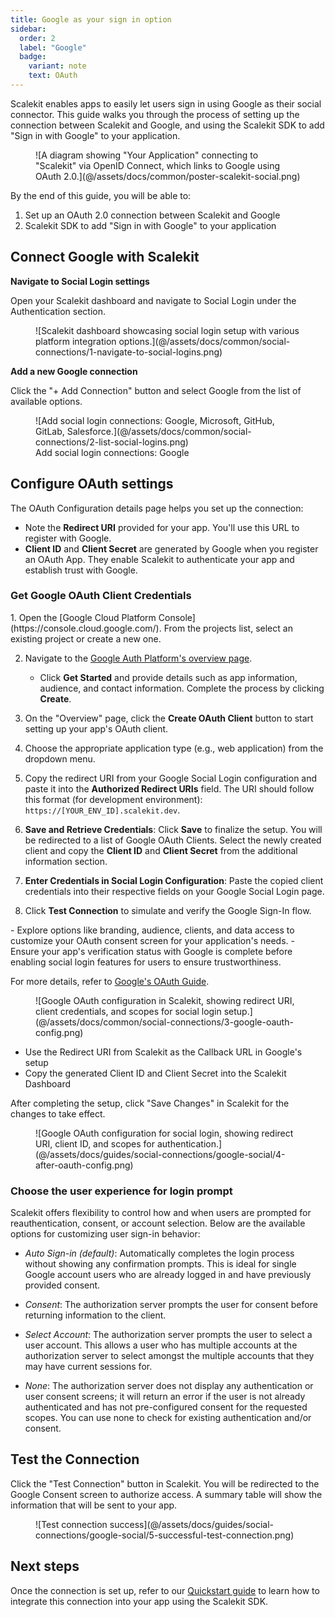 ```yaml
---
title: Google as your sign in option
sidebar:
  order: 2
  label: "Google"
  badge:
    variant: note
    text: OAuth
---
```



Scalekit enables apps to easily let users sign in using Google as their social connector. This guide walks you through the process of setting up the connection between Scalekit and Google, and using the Scalekit SDK to add "Sign in with Google" to your application.

<figure>
  ![A diagram showing "Your Application" connecting to "Scalekit" via OpenID Connect, which links to Google using OAuth 2.0.](@/assets/docs/common/poster-scalekit-social.png)
</figure>

By the end of this guide, you will be able to:

1. Set up an OAuth 2.0 connection between Scalekit and Google
2. Scalekit SDK to add "Sign in with Google" to your application

## Connect Google with Scalekit

**Navigate to Social Login settings**

Open your Scalekit dashboard and navigate to Social Login under the Authentication section.

<figure>
  ![Scalekit dashboard showcasing social login setup with various platform integration
  options.](@/assets/docs/common/social-connections/1-navigate-to-social-logins.png)
</figure>

**Add a new Google connection**

Click the "+ Add Connection" button and select Google from the list of available options.

<figure>
  ![Add social login connections: Google, Microsoft, GitHub, GitLab,
  Salesforce.](@/assets/docs/common/social-connections/2-list-social-logins.png)
  <figcaption>Add social login connections: Google</figcaption>
</figure>

## Configure OAuth settings

The OAuth Configuration details page helps you set up the connection:

- Note the **Redirect URI** provided for your app. You'll use this URL to register with Google.
- **Client ID** and **Client Secret** are generated by Google when you register an OAuth App. They
  enable Scalekit to authenticate your app and establish trust with Google.

### Get Google OAuth Client Credentials

<Steps>
1. Open the [Google Cloud Platform Console](https://console.cloud.google.com/). From the projects list, select an existing project or create a new one.

2. Navigate to the [Google Auth Platform's overview page](https://console.cloud.google.com/auth/overview).
   - Click **Get Started** and provide details such as app information, audience, and contact information. Complete the process by clicking **Create**.

3. On the "Overview" page, click the **Create OAuth Client** button to start setting up your app's OAuth client.

4. Choose the appropriate application type (e.g., web application) from the dropdown menu.

5. Copy the redirect URI from your Google Social Login configuration and paste it into the **Authorized Redirect URIs** field. The URI should follow this format (for development environment): `https://[YOUR_ENV_ID].scalekit.dev`.

6. **Save and Retrieve Credentials**: Click **Save** to finalize the setup. You will be redirected to a list of Google OAuth Clients. Select the newly created client and copy the **Client ID** and **Client Secret** from the additional information section.

7. **Enter Credentials in Social Login Configuration**: Paste the copied client credentials into their respective fields on your Google Social Login page.

8. Click **Test Connection** to simulate and verify the Google Sign-In flow.
</Steps>

<Aside>
- Explore options like branding, audience, clients, and data access to customize your OAuth consent screen for your application's needs.
- Ensure your app's verification status with Google is complete before enabling social login features for users to ensure trustworthiness.
</Aside>

For more details, refer to [Google's OAuth Guide](https://support.google.com/cloud/answer/6158849).

<figure>
    ![Google OAuth configuration in Scalekit, showing redirect URI, client credentials, and scopes for social login setup.](@/assets/docs/common/social-connections/3-google-oauth-config.png)
</figure>

- Use the Redirect URI from Scalekit as the Callback URL in Google's setup
- Copy the generated Client ID and Client Secret into the Scalekit Dashboard

After completing the setup, click "Save Changes" in Scalekit for the changes to take effect.

<figure>
    ![Google OAuth configuration for social login, showing redirect URI, client ID, and scopes for authentication.](@/assets/docs/guides/social-connections/google-social/4-after-oauth-config.png)
</figure>

### Choose the user experience for login prompt

Scalekit offers flexibility to control how and when users are prompted for reauthentication, consent, or account selection. Below are the available options for customizing user sign-in behavior:

- _Auto Sign-in (default)_:
  Automatically completes the login process without showing any confirmation prompts. This is ideal for single Google account users who are already logged in and have previously provided consent.

- _Consent_:
  The authorization server prompts the user for consent before returning information to the client.

- _Select Account_:
  The authorization server prompts the user to select a user account. This allows a user who has multiple accounts at the authorization server to select amongst the multiple accounts that they may have current sessions for.

- _None_:
  The authorization server does not display any authentication or user consent screens; it will return an error if the user is not already authenticated and has not pre-configured consent for the requested scopes. You can use none to check for existing authentication and/or consent.


## Test the Connection

Click the "Test Connection" button in Scalekit. You will be redirected to the Google Consent screen
to authorize access. A summary table will show the information that will be sent to your app.

<figure>
  ![Test connection
  success](@/assets/docs/guides/social-connections/google-social/5-successful-test-connection.png)
</figure>

## Next steps

Once the connection is set up, refer to our [Quickstart guide](www.example.com) to learn how to integrate this connection into your app using the Scalekit SDK.
